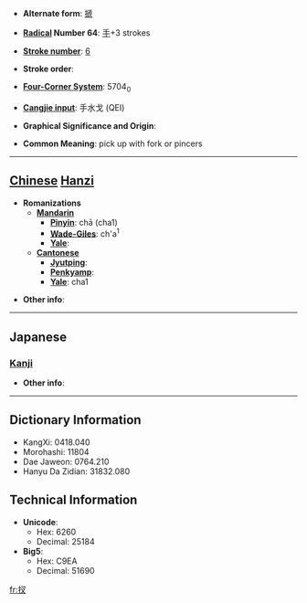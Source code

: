 * '''Alternate form''': [[搋]]

* '''[[Wiktionary:Chinese radical index| Radical]] Number 64''': [[Wiktionary:Chinese radical index 手|手]]+3 strokes

* '''[[Wiktionary:Chinese total strokes index|Stroke number]]''': [[Wiktionary:Chinese total strokes index 6|6]]

* '''Stroke order''': 

* '''[[Wiktionary:Chinese four corner index|Four-Corner System]]''': 5704<sub>0</sub>

* '''[[Wiktionary:Chinese Cangjie index|Cangjie input]]''': 手水戈 (QEI)

* '''Graphical Significance and Origin''': 

* '''Common Meaning''': pick up with fork or pincers

----

== [[Chinese]] [[Hanzi]] ==

* '''Romanizations'''
** '''[[Mandarin]]'''
*** '''[[Pinyin]]''': chā (cha1)
*** '''[[Wade-Giles]]''': ch'a<sup>1</sup>
*** '''[[Yale]]''': 
** '''[[Cantonese]]'''
*** '''[[Jyutping]]''':
*** '''[[Penkyamp]]''': 
*** '''[[Yale]]''': cha1

* '''Other info''': 

----

==Japanese==
===[[Kanji]]===
{{kanji|on readings=[[さ]] (sa)
|kun readings=[[さす]] (sasu), [[さて]] (sate)
}}

* '''Other info''':  

----

== Dictionary Information ==

* KangXi: 0418.040
* Morohashi: 11804
* Dae Jaweon: 0764.210
* Hanyu Da Zidian: 31832.080

== Technical Information ==

* '''Unicode''':
** Hex: 6260
** Decimal: 25184
* '''Big5''':
** Hex: C9EA
** Decimal: 51690

[[fr:扠]]